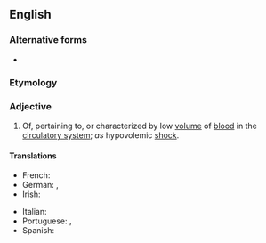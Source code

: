 ==English==

===Alternative forms===
* {{l|en|hypovolaemic}}

===Etymology===
{{prefix|hypo|volemic|lang=en}}

===Adjective===
{{en-adj|-}}

# Of, pertaining to, or characterized by low [[volume]] of [[blood]] in the [[circulatory system]]; ''as'' hypovolemic [[shock]].

====Translations====
{{trans-top|of, pertaining to, or characterized by low volume of blood in the circulatory system}}
* French: {{t+|fr|hypovolémique}}
* German: {{t|de|hypovoläm}}, {{t|de|hypovolämisch}}
* Irish: {{t|ga|hipeavoiléimeach}}
{{trans-mid}}
* Italian: {{t|it|ipovolemico}}
* Portuguese: {{t|pt|hipovolémico}} {{qualifier|Portugal}}, {{t|pt|hipovolêmico}} {{qualifier|Brazil}}
* Spanish: {{t|es|hipovolémico}}
{{trans-bottom}}